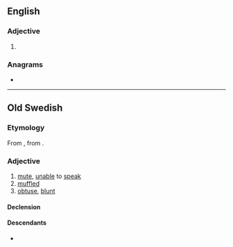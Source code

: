 ==English==

===Adjective===
{{head|en|comparative adjective}}

# {{en-comparative of|dumb}}

===Anagrams===
* {{anagrams|en|a=bdemru|bedrum|bumder}}

----

==Old Swedish==

===Etymology===
From {{inh|gmq-osw|non|dumbr}}, from {{inh|gmq-osw|gem-pro|*dumbaz}}.

===Adjective===
{{head|gmq-osw|adjective}}

# [[mute]], [[unable]] to [[speak]]
# [[muffled]]
# [[obtuse]], [[blunt]]

====Declension====
{{gmq-osw-decl-adj-strong|dumb|nom_sg_neut=dumpt|acc_sg_neut=dumpt}}
{{gmq-osw-decl-adj-weak|dumb}}

====Descendants====
* {{desc|sv|dum}}